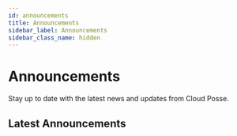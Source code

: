 ```yaml
---
id: announcements
title: Announcements
sidebar_label: Announcements
sidebar_class_name: hidden
---
```



# Announcements

Stay up to date with the latest news and updates from Cloud Posse.

## Latest Announcements

<MDXAnnouncementSection /> 